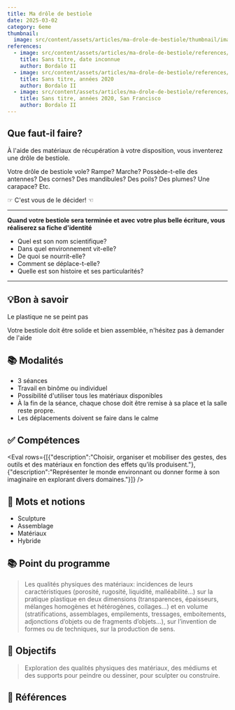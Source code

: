 ```yaml
---
title: Ma drôle de bestiole
date: 2025-03-02
category: 6eme
thumbnail:
  image: src/content/assets/articles/ma-drole-de-bestiole/thumbnail/image.gif
references:
  - image: src/content/assets/articles/ma-drole-de-bestiole/references/0/image.jpg
    title: Sans titre, date inconnue
    author: Bordalo II
  - image: src/content/assets/articles/ma-drole-de-bestiole/references/1/image.jpg
    title: Sans titre, années 2020
    author: Bordalo II
  - image: src/content/assets/articles/ma-drole-de-bestiole/references/2/image.jpeg
    title: Sans titre, années 2020, San Francisco
    author: Bordalo II
---
```

## <AnimatedEmoji emoji="1f928" />Que faut-il faire?

À l'aide des matériaux de récupération à votre disposition, vous inventerez une drôle de bestiole.

Votre drôle de bestiole vole? Rampe? Marche? Possède-t-elle des antennes? Des cornes? Des mandibules? Des poils? Des plumes? Une carapace? Etc.

&#x20;                     ☞ C'est vous de le décider! ☜

---

**Quand votre bestiole sera terminée et avec votre plus belle écriture, vous réaliserez sa fiche d'identité**

* Quel est son nom scientifique?
* Dans quel environnement vit-elle?
* De quoi se nourrit-elle?
* Comment se déplace-t-elle?
* Quelle est son histoire et ses particularités?

---

## 💡Bon à savoir

Le plastique ne se peint pas

Votre bestiole doit être solide et bien assemblée, n'hésitez pas à demander de l'aide

## 📚 Modalités

* 3 séances
* Travail en binôme ou individuel
* Possibilité d'utiliser tous les matériaux disponibles
* À la fin de la séance, chaque chose doit être remise à sa place et la salle reste propre.
* Les déplacements doivent se faire dans le calme&#x20;

## ✅ Compétences

<Eval rows={[{"description":"Choisir, organiser et mobiliser des gestes, des outils et des matériaux en fonction des effets qu’ils produisent."},{"description":"Représenter le monde environnant ou donner forme à son imaginaire en explorant divers domaines."}]} />

## 🎨 Mots et notions&#x20;

* Sculpture
* Assemblage
* Matériaux
* Hybride

## 📚 Point du programme

> Les qualités physiques des matériaux: incidences de leurs caractéristiques (porosité, rugosité, liquidité, malléabilité...) sur la pratique plastique en deux dimensions (transparences, épaisseurs, mélanges homogènes et hétérogènes, collages...) et en volume (stratifications, assemblages, empilements, tressages, emboitements, adjonctions d’objets ou de fragments d’objets...), sur l’invention de formes ou de techniques, sur la production de sens.

## 🏁 Objectifs

> Exploration des qualités physiques des matériaux, des médiums et des supports pour peindre ou dessiner, pour sculpter ou construire.

## 👀 Références

